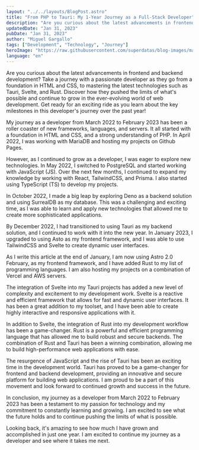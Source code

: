 ```yaml
---
layout: "../../layouts/BlogPost.astro"
title: "From PHP to Tauri: My 1-Year Journey as a Full-Stack Developer"
description: "Are you curious about the latest advancements in frontend and backend development? Take a journey with a passionate developer as they go from a foundation in HTML and CSS, to mastering the latest technologies such as Tauri, Svelte, and Rust. Discover how they pushed the limits of what's possible and continue to grow in the ever-evolving world of web development. Get ready for an exciting ride as you learn about the key milestones in this developer's journey over the past year!"
updatedDate: "Jan 31, 2023"
pubDate: "Jan 31, 2023"
author: "Miguel Gargallo"
tags: ["Development", "Technology", "Journey"]
heroImage: "https://raw.githubusercontent.com/superdatas/blog-images/main/013123/stack.jpg"
language: "en"
---
```


Are you curious about the latest advancements in frontend and backend development? Take a journey with a passionate developer as they go from a foundation in HTML and CSS, to mastering the latest technologies such as Tauri, Svelte, and Rust. Discover how they pushed the limits of what's possible and continue to grow in the ever-evolving world of web development. Get ready for an exciting ride as you learn about the key milestones in this developer's journey over the past year!

My journey as a developer from March 2022 to February 2023 has been a roller coaster of new frameworks, languages, and servers. It all started with a foundation in HTML and CSS, and a strong understanding of PHP. In April 2022, I was working with MariaDB and hosting my projects on Github Pages.

However, as I continued to grow as a developer, I was eager to explore new technologies. In May 2022, I switched to PostgreSQL and started working with JavaScript (JS). Over the next few months, I continued to expand my knowledge by working with React, TailwindCSS, and Prisma. I also started using TypeScript (TS) to develop my projects.

In October 2022, I made a big leap by exploring Deno as a backend solution and using SurrealDB as my database. This was a challenging and exciting time, as I was able to learn and apply new technologies that allowed me to create more sophisticated applications.

By December 2022, I had transitioned to using Tauri as my backend solution, and I continued to work with it into the new year. In January 2023, I upgraded to using Asto as my frontend framework, and I was able to use TailwindCSS and Svelte to create dynamic user interfaces.

As I write this article at the end of January, I am now using Astro 2.0 February, as my frontend framework, and I have added Rust to my list of programming languages. I am also hosting my projects on a combination of Vercel and AWS servers.

The integration of Svelte into my Tauri projects has added a new level of complexity and excitement to my development work. Svelte is a reactive and efficient framework that allows for fast and dynamic user interfaces. It has been a great addition to my toolset, and I have been able to create highly interactive and responsive applications with it.

In addition to Svelte, the integration of Rust into my development workflow has been a game-changer. Rust is a powerful and efficient programming language that has allowed me to build robust and secure backends. The combination of Rust and Tauri has been a winning combination, allowing me to build high-performance web applications with ease.

The resurgence of JavaScript and the rise of Tauri has been an exciting time in the development world. Tauri has proved to be a game-changer for frontend and backend development, providing an innovative and secure platform for building web applications. I am proud to be a part of this movement and look forward to continued growth and success in the future.

In conclusion, my journey as a developer from March 2022 to February 2023 has been a testament to my passion for technology and my commitment to constantly learning and growing. I am excited to see what the future holds and to continue pushing the limits of what is possible.

Looking back, it's amazing to see how much I have grown and accomplished in just one year. I am excited to continue my journey as a developer and see where it takes me next.